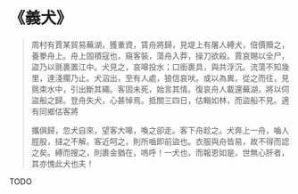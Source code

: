 # 《義犬》

> 周村有賈某貿易蕪湖，獲重資，賃舟將歸，見堤上有屠人縛犬，倍價贖之，養豢舟上。舟上固積寇也，窺客裝，蕩舟入莽，操刀欲殺。賈哀賜以全尸，盜乃以氈裹置江中。犬見之，哀嗥投水；口銜裹具，與共浮沉。流蕩不知幾里，達淺擱乃止。犬泅出，至有人處，狼信哀吠。或以為異，從之而往，見氈束水中，引出斷其繩。客固未死，始言其情。復哀舟人載還蕪湖，將以伺盜船之歸。登舟失犬，心甚悼焉。抵關三四日，估輯如林，而盜船不見。適有同鄉估客將
>
> 攜俱歸，忽犬自來，望客大嗥，喚之卻走。客下舟趁之。犬奔上一舟，嚙人脛股，撻之不解。客近呵之，則所嚙即前盜也。衣服與舟皆易，故不得而認之矣。縛而搜之，則裹金猶在，嗚呼！一犬也，而報恩如是，世無心肝者，其亦愧此犬也夫！

TODO
